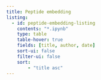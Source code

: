```yaml
---
title: Peptide embedding
listing:
  - id: peptide-embedding-listing
    contents: "*.ipynb"
    type: table
    table-hover: true
    fields: [title, author, date]
    sort-ui: false
    filter-ui: false
    sort:
        - "title asc"
---
```



::: {#peptide-embedding-listing}
:::
